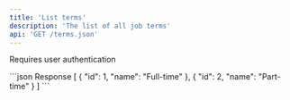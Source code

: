 ```yaml
---
title: 'List terms'
description: 'The list of all job terms'
api: 'GET /terms.json'
---
```


<Note>Requires user authentication</Note>

<ResponseExample>
```json Response
[
  {
    "id": 1,
    "name": "Full-time"
  },
  {
    "id": 2,
    "name": "Part-time"
  }
]
```
</ResponseExample>
